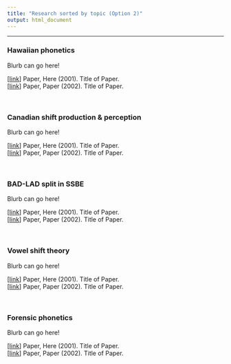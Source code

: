 ```yaml
---
title: "Research sorted by topic (Option 2)"
output: html_document
---
```

-----

<h3> Hawaiian phonetics </h3> 
Blurb can go here!

[[link](https://www.youtube.com/)] Paper, Here (2001). Title of Paper.  
[[link](https://www.youtube.com/)] Paper, Paper (2002). Title of Paper.  

<br>

<h3> Canadian shift production & perception </h3>
Blurb can go here!

[[link](https://www.youtube.com/)] Paper, Here (2001). Title of Paper.  
[[link](https://www.youtube.com/)] Paper, Paper (2002). Title of Paper. 

<br>

<h3> BAD-LAD split in SSBE </h3>
Blurb can go here!

[[link](https://www.youtube.com/)] Paper, Here (2001). Title of Paper.  
[[link](https://www.youtube.com/)] Paper, Paper (2002). Title of Paper.  

<br>

<h3> Vowel shift theory </h3>
Blurb can go here!

[[link](https://www.youtube.com/)] Paper, Here (2001). Title of Paper.  
[[link](https://www.youtube.com/)] Paper, Paper (2002). Title of Paper.  

<br>

<h3> Forensic phonetics </h3>
Blurb can go here!

[[link](https://www.youtube.com/)] Paper, Here (2001). Title of Paper.  
[[link](https://www.youtube.com/)] Paper, Paper (2002). Title of Paper.  